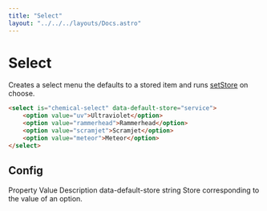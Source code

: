 ```yaml
---
title: "Select"
layout: "../../../layouts/Docs.astro"
---
```



# Select

Creates a select menu the defaults to a stored item and runs [setStore](/docs/client/set-store/) on choose.

```html
<select is="chemical-select" data-default-store="service">
    <option value="uv">Ultraviolet</option>
    <option value="rammerhead">Rammerhead</option>
    <option value="scramjet">Scramjet</option>
    <option value="meteor">Meteor</option>
</select>
```

## Config

<Table className="not-prose">
  <TableHeader>
    <TableRow>
      <TableHead>Property</TableHead>
      <TableHead>Value</TableHead>
      <TableHead className="text-right">Description</TableHead>
    </TableRow>
  </TableHeader>
  <TableBody>
    <TableRow>
      <TableCell>data-default-store</TableCell>
      <TableCell>string</TableCell>
      <TableCell className="text-right">Store corresponding to the value of an option.</TableCell>
    </TableRow>
  </TableBody>
</Table>
